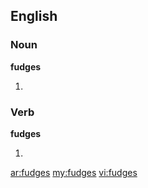 ==English==

===Noun===
'''fudges'''
# {{plural of|fudge}}

===Verb===
'''fudges'''
# {{third person singular of|fudge}}

[[ar:fudges]]
[[my:fudges]]
[[vi:fudges]]